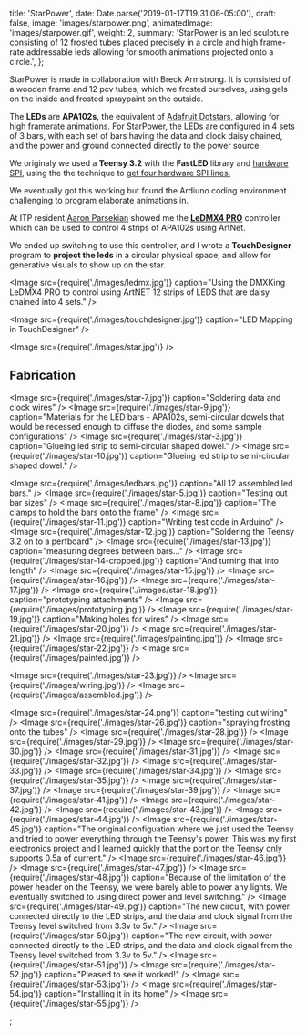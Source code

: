 
  title: 'StarPower',
  date: Date.parse('2019-01-17T19:31:06-05:00'),
  draft: false,
  image: 'images/starpower.png',
  animatedImage: 'images/starpower.gif',
  weight: 2,
  summary:
    'StarPower is an led sculpture consisting of 12 frosted tubes placed precisely in a circle and high frame-rate addressable leds allowing for smooth animations projected onto a circle.',
};

<Vimeo videoId="373796248" />

StarPower is made in collaboration with Breck Armstrong. It is consisted of a wooden frame and 12 pcv tubes, which we frosted ourselves, using gels on the inside and frosted spraypaint on the outside.

The **LEDs** are **APA102s,** the equivalent of [Adafruit Dotstars,](https://learn.adafruit.com/adafruit-dotstar-leds/overview) allowing for high framerate animations. For StarPower, the LEDs are configured in 4 sets of 3 bars, with each set of bars having the data and clock daisy chained, and the power and ground connected directly to the power source.

We originaly we used a **Teensy 3.2** with the **FastLED** library and [hardware SPI](https://github.com/FastLED/FastLED/wiki/SPI-Hardware-or-Bit-banging), using the the technique to [get four hardware SPI lines.](https://github.com/FastLED/FastLED/wiki/SPI-Hardware-or-Bit-banging#getting-four-hardware-spi-lines-for-the-apa102-out-of-the-teensy-303132)

We eventually got this working but found the Ardiuno coding environment challenging to program elaborate animations in.

At ITP resident [Aaron Parsekian](http://www.aaronparsekian.com/) showed me the **[LeDMX4 PRO](https://dmxking.com/led-pixel-control/ledmx4-pro)** controller which can be used to control 4 strips of APA102s using ArtNet.

We ended up switching to use this controller, and I wrote a **TouchDesigner** program to **project the leds** in a circular physical space, and allow for generative visuals to show up on the star.

<Image
  src={require('./images/ledmx.jpg')}
  caption="Using the DMXKing LeDMX4 PRO to control using ArtNET 12 strips of LEDS that are daisy chained into 4 sets."
/>

<Image src={require('./images/touchdesigner.jpg')} caption="LED Mapping in TouchDesigner" />

<Image src={require('./images/star.jpg')} />

## Fabrication

<Image src={require('./images/star-7.jpg')} caption="Soldering data and clock wires" />
<Image
  src={require('./images/star-9.jpg')}
  caption="Materials for the LED bars - APA102s, semi-circular dowels that would be recessed enough to diffuse the diodes, and some sample configurations"
/>
<Image src={require('./images/star-3.jpg')} caption="Glueing led strip to semi-circular shaped dowel." />
<Image src={require('./images/star-10.jpg')} caption="Glueing led strip to semi-circular shaped dowel." />

<Image src={require('./images/ledbars.jpg')} caption="All 12 assembled led bars." />
<Image src={require('./images/star-5.jpg')} caption="Testing out bar sizes" />
<Image src={require('./images/star-8.jpg')} caption="The clamps to hold the bars onto the frame" />
<Image src={require('./images/star-11.jpg')} caption="Writing test code in Arduino" />
<Image src={require('./images/star-12.jpg')} caption="Soldering the Teensy 3.2 on to a perfboard" />
<Image src={require('./images/star-13.jpg')} caption="measuring degrees between bars..." />
<Image src={require('./images/star-14-cropped.jpg')} caption="And turning that into length" />
<Image src={require('./images/star-15.jpg')} />
<Image src={require('./images/star-16.jpg')} />
<Image src={require('./images/star-17.jpg')} />
<Image src={require('./images/star-18.jpg')} caption="prototyping attachments" />
<Image src={require('./images/prototyping.jpg')} />
<Image src={require('./images/star-19.jpg')} caption="Making holes for wires" />
<Image src={require('./images/star-20.jpg')} />
<Image src={require('./images/star-21.jpg')} />
<Image src={require('./images/painting.jpg')} />
<Image src={require('./images/star-22.jpg')} />
<Image src={require('./images/painted.jpg')} />

<Image src={require('./images/star-23.jpg')} />
<Image src={require('./images/wiring.jpg')} />
<Image src={require('./images/assembled.jpg')} />

<Image src={require('./images/star-24.png')} caption="testing out wiring" />
<Image src={require('./images/star-26.jpg')} caption="spraying frosting onto the tubes" />
<Image src={require('./images/star-28.jpg')} />
<Image src={require('./images/star-29.jpg')} />
<Image src={require('./images/star-30.jpg')} />
<Image src={require('./images/star-31.jpg')} />
<Image src={require('./images/star-32.jpg')} />
<Image src={require('./images/star-33.jpg')} />
<Image src={require('./images/star-34.jpg')} />
<Image src={require('./images/star-35.jpg')} />
<Image src={require('./images/star-37.jpg')} />
<Image src={require('./images/star-39.jpg')} />
<Image src={require('./images/star-41.jpg')} />
<Image src={require('./images/star-42.jpg')} />
<Image src={require('./images/star-43.jpg')} />
<Image src={require('./images/star-44.jpg')} />
<Image
  src={require('./images/star-45.jpg')}
  caption="The original configuation where we just used the Teensy and tried to power everything through the Teensy's power. This was my first electronics project and I learned quickly that the port on the Teensy only supports 0.5a of current."
/>
<Image src={require('./images/star-46.jpg')} />
<Image src={require('./images/star-47.jpg')} />
<Image
  src={require('./images/star-48.jpg')}
  caption="Because of the limitation of the power header on the Teensy, we were barely able to power any lights. We eventually switched to using direct power and level switching."
/>
<Image
  src={require('./images/star-49.jpg')}
  caption="The new circuit, with power connected directly to the LED strips, and the data and clock signal from the Teensy level switched from 3.3v to 5v."
/>
<Image
  src={require('./images/star-50.jpg')}
  caption="The new circuit, with power connected directly to the LED strips, and the data and clock signal from the Teensy level switched from 3.3v to 5v."
/>
<Image src={require('./images/star-51.jpg')} />
<Image src={require('./images/star-52.jpg')} caption="Pleased to see it worked!" />
<Image src={require('./images/star-53.jpg')} />
<Image src={require('./images/star-54.jpg')} caption="Installing it in its home" />
<Image src={require('./images/star-55.jpg')} />


;
